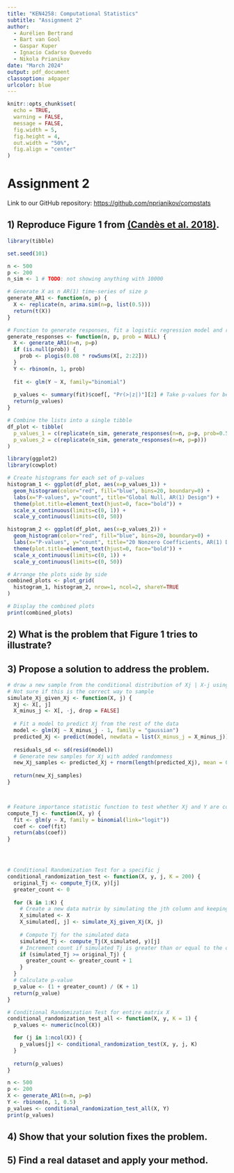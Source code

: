 ```yaml
---
title: "KEN4258: Computational Statistics"
subtitle: "Assignment 2"
author: 
  - Aurélien Bertrand
  - Bart van Gool
  - Gaspar Kuper
  - Ignacio Cadarso Quevedo
  - Nikola Prianikov
date: "March 2024"
output: pdf_document
classoption: a4paper
urlcolor: blue
---
```


```r
knitr::opts_chunk$set(
  echo = TRUE,
  warning = FALSE, 
  message = FALSE, 
  fig.width = 5, 
  fig.height = 4, 
  out.width = "50%", 
  fig.align = "center"
)
```

# Assignment 2

Link to our GitHub repository: <https://github.com/nprianikov/compstats>

## 1) Reproduce Figure 1 from [(Candès et al. 2018)](https://arxiv.org/abs/1610.02351).

```r
library(tibble)

set.seed(101)

n <- 500
p <- 200
n_sim <- 1 # TODO: not showing anything with 10000

# Generate X as n AR(1) time-series of size p
generate_AR1 <- function(n, p) {
  X <- replicate(n, arima.sim(n=p, list(0.5)))
  return(t(X))
}

# Function to generate responses, fit a logistic regression model and return individual p-values
generate_responses <- function(n, p, prob = NULL) {
  X <- generate_AR1(n=n, p=p)
  if (is.null(prob)) {
    prob <- plogis(0.08 * rowSums(X[, 2:22]))
  }
  Y <- rbinom(n, 1, prob)
  
  fit <- glm(Y ~ X, family="binomial")
  
  p_values <- summary(fit)$coef[, "Pr(>|z|)"][2] # Take p-values for beta_1 only
  return(p_values)
}

# Combine the lists into a single tibble
df_plot <- tibble(
  p_values_1 = c(replicate(n_sim, generate_responses(n=n, p=p, prob=0.5))),
  p_values_2 = c(replicate(n_sim, generate_responses(n=n, p=p)))
)
```


```r
library(ggplot2)
library(cowplot)

# Create histograms for each set of p-values
histogram_1 <- ggplot(df_plot, aes(x=p_values_1)) + 
  geom_histogram(color="red", fill="blue", bins=20, boundary=0) +
  labs(x="P-values", y="count", title="Global Null, AR(1) Design") +
  theme(plot.title=element_text(hjust=0, face="bold")) +
  scale_x_continuous(limits=c(0, 1)) +
  scale_y_continuous(limits=c(0, 50))

histogram_2 <- ggplot(df_plot, aes(x=p_values_2)) + 
  geom_histogram(color="red", fill="blue", bins=20, boundary=0) +
  labs(x="P-values", y="count", title="20 Nonzero Coefficients, AR(1) Design") +
  theme(plot.title=element_text(hjust=0, face="bold")) +
  scale_x_continuous(limits=c(0, 1)) +
  scale_y_continuous(limits=c(0, 50))

# Arrange the plots side by side
combined_plots <- plot_grid(
  histogram_1, histogram_2, nrow=1, ncol=2, shareY=TRUE
)

# Display the combined plots
print(combined_plots)
```

## 2) What is the problem that Figure 1 tries to illustrate?

## 3) Propose a solution to address the problem.

```r
# draw a new sample from the conditional distribution of Xj | X-j using a random number generator
# Not sure if this is the correct way to sample
simulate_Xj_given_Xj <- function(X, j) {
  Xj <- X[, j] 
  X_minus_j <- X[, -j, drop = FALSE]
  
  # Fit a model to predict Xj from the rest of the data
  model <- glm(Xj ~ X_minus_j - 1, family = "gaussian") 
  predicted_Xj <- predict(model, newdata = list(X_minus_j = X_minus_j))
  
  residuals_sd <- sd(resid(model))
  # Generate new samples for Xj with added randomness
  new_Xj_samples <- predicted_Xj + rnorm(length(predicted_Xj), mean = 0, sd = residuals_sd)
  
  return(new_Xj_samples)
}



# Feature importance statistic function to test whether Xj and Y are conditionally independent.
compute_Tj <- function(X, y) {
  fit <- glm(y ~ X, family = binomial(link="logit"))
  coef <- coef(fit)
  return(abs(coef))
}




# Conditional Randomization Test for a specific j
conditional_randomization_test <- function(X, y, j, K = 200) {
  original_Tj <- compute_Tj(X, y)[j]
  greater_count <- 0
  
  for (k in 1:K) {
    # Create a new data matrix by simulating the jth column and keeping the remaining columns the same
    X_simulated <- X
    X_simulated[, j] <- simulate_Xj_given_Xj(X, j)
    
    # Compute Tj for the simulated data
    simulated_Tj <- compute_Tj(X_simulated, y)[j]
    # Increment count if simulated Tj is greater than or equal to the original Tj
    if (simulated_Tj >= original_Tj) {
      greater_count <- greater_count + 1
    }
  }
  # Calculate p-value
  p_value <- (1 + greater_count) / (K + 1)
  return(p_value)
}

# Conditional Randomization Test for entire matrix X
conditional_randomization_test_all <- function(X, y, K = 1) {
  p_values <- numeric(ncol(X))

  for (j in 1:ncol(X)) {
    p_values[j] <- conditional_randomization_test(X, y, j, K)
  }
  
  return(p_values)
}

n <- 500
p <- 200
X <- generate_AR1(n=n, p=p)
Y <- rbinom(n, 1, 0.5)
p_values <- conditional_randomization_test_all(X, Y)
print(p_values)
```


## 4) Show that your solution fixes the problem.

## 5) Find a real dataset and apply your method.
